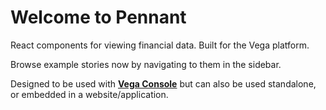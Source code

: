 
<Meta title="Overview/Introduction" />

# Welcome to Pennant

React components for viewing financial data. Built for the Vega platform.

Browse example stories now by navigating to them in the sidebar.

Designed to be used with [**Vega Console**](https://console.fairground.wtf/) but can also be used standalone,
or embedded in a website/application.
